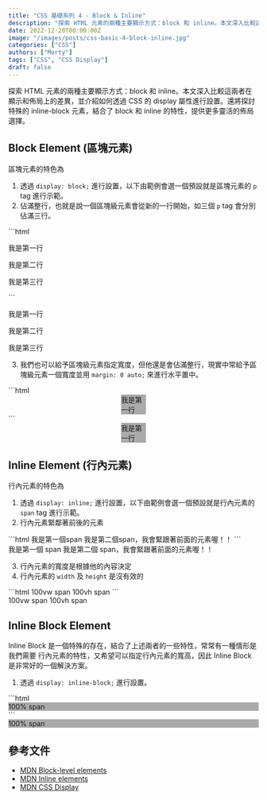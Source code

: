 ```yaml
---
title: "CSS 基礎系列 4 - Block & Inline"
description: "探索 HTML 元素的兩種主要顯示方式：block 和 inline。本文深入比較這兩者在顯示和佈局上的差異，並介紹如何透過 CSS 的 display 屬性進行設置。還將探討特殊的 inline-block 元素，結合了 block 和 inline 的特性，提供更多靈活的佈局選擇。"
date: 2022-12-20T00:00:00Z
image: "/images/posts/css-basic-4-block-inline.jpg"
categories: ["CSS"]
authors: ["Morty"]
tags: ["CSS", "CSS Display"]
draft: false
---
```


探索 HTML 元素的兩種主要顯示方式：block 和 inline。本文深入比較這兩者在顯示和佈局上的差異，並介紹如何透過 CSS 的 display 屬性進行設置。還將探討特殊的 inline-block 元素，結合了 block 和 inline 的特性，提供更多靈活的佈局選擇。

## Block Element (區塊元素)

區塊元素的特色為

1. 透過 `display: block;` 進行設置，以下由範例會選一個預設就是區塊元素的 `p` tag 進行示範。
2. 佔滿整行，也就是說一個區塊級元素會從新的一行開始，如三個 `p` tag 會分別佔滿三行。


<BaseCodeGroup>
  <div slot="code">
    ```html
    <p>我是第一行</p>
    <p>我是第二行</p>
    <p>我是第三行</p>
    ```
  </div>
  <div slot="preview">
    <p>我是第一行</p>
    <p>我是第二行</p>
    <p>我是第三行</p>
  </div>
</BaseCodeGroup>

3. 我們也可以給予區塊級元素指定寬度，但他還是會佔滿整行，現實中常給予區塊級元素一個寬度並用 `margin: 0 auto;` 來進行水平置中。

<BaseCodeGroup>
  <div slot="code">
    ```html
    <p style="width: 50px; background-color: #aaa; margin: 0 auto;">
      我是第一行
    </p>
    ```
  </div>
  <div slot="preview">
    <p style="width: 50px; background-color: #aaa; margin: 0 auto;">
      我是第一行
    </p>
  </div>
</BaseCodeGroup>

## Inline Element (行內元素)

行內元素的特色為

1. 透過 `display: inline;` 進行設置，以下由範例會選一個預設就是行內元素的 `span` tag 進行示範。
2. 行內元素緊鄰著前後的元素

<BaseCodeGroup>
  <div slot="code">
    ```html
    <span>我是第一個span</span>
    <span>我是第二個span，我會緊跟著前面的元素喔！！</span>
    ```
  </div>
  <div slot="preview">
    <span>我是第一個 span</span>
    <span>我是第二個 span，我會緊跟著前面的元素喔！！</span>
  </div>
</BaseCodeGroup>

3. 行內元素的寬度是根據他的內容決定
4. 行內元素的 `width` 及 `height` 是沒有效的

<BaseCodeGroup>
  <div slot="code">
    ```html
    <span style="width: 100vw;">100vw span</span>
    <span style="height: 100vh;">100vh span</span>
    ```
  </div>
  <div slot="preview">
    <span style="width: 100vw;">100vw span</span>
    <span style="height: 100vh;">100vh span</span>
  </div>
</BaseCodeGroup>

## Inline Block Element

Inline Block 是一個特殊的存在，結合了上述兩者的一些特性，常常有一種情形是我們需要 行內元素的特性，又希望可以指定行內元素的寬高，因此 Inline Block 是非常好的一個解決方案。

1. 透過 `display: inline-block;` 進行設置。

<BaseCodeGroup>
  <div slot="code">
    ```html
    <span style="width: 100%; background-color: #aaa; display: inline-block">
      100% span
    </span>
    ```
  </div>
  <div slot="preview">
    <span style="width: 100%; background-color: #aaa; display: inline-block">
      100% span
    </span>
  </div>
</BaseCodeGroup>

## 參考文件

- [MDN Block-level elements](https://developer.mozilla.org/en-US/docs/Web/HTML/Block-level_elements)
- [MDN Inline elements](https://developer.mozilla.org/en-US/docs/Web/HTML/Inline_elements)
- [MDN CSS Display](https://developer.mozilla.org/en-US/docs/Web/CSS/display)
